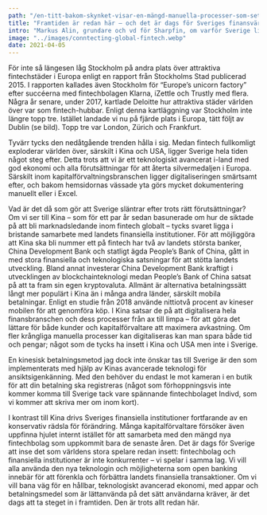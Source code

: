 ```yaml
---
path: "/en-titt-bakom-skynket-visar-en-mängd-manuella-processer-som-sett-likadana-ut-i-tjugo-år"
title: "Framtiden är redan här – och det är dags för Sveriges finansvärld att möta den"
intro: "Markus Alin, grundare och vd för Sharpfin, om varför Sverige ligger efter i den globala digitaliseringen av finansbranschen, hur Kina har blivit världens ledande fintechspelare – och vad vi kan göra för att komma ikapp. "
image: "../images/conntecting-global-fintech.webp"
date: 2021-04-05
---
```


För inte så längesen låg Stockholm på andra plats över attraktiva fintechstäder i Europa enligt en rapport från Stockholms Stad publicerad 2015. I rapporten kallades även Stockholm för “Europe’s unicorn factory” efter succéerna med fintechbolagen Klarna, iZettle och Trustly med flera. Några år senare, under 2017, kartlade Deloitte hur attraktiva städer världen över var som fintech-hubbar. Enligt denna kartläggning var Stockholm inte längre topp tre. Istället landade vi nu på fjärde plats i Europa, tätt följt av Dublin (se bild). Topp tre var London, Zürich och Frankfurt.






Tyvärr tycks den nedåtgående trenden hålla i sig. Medan fintech fullkomligt exploderar världen över, särskilt i Kina och USA, ligger Sverige hela tiden något steg efter. Detta trots att vi är ett teknologiskt avancerat i-land med god ekonomi och alla förutsättningar för att återta silvermedaljen i Europa. Särskilt inom kapitalförvaltningsbranschen ligger digitaliseringen smärtsamt efter, och bakom hemsidornas vässade yta görs mycket dokumentering manuellt eller i Excel.


Vad är det då som gör att Sverige släntrar efter trots rätt förutsättningar? Om vi ser till Kina – som för ett par år sedan basunerade om hur de siktade på att bli marknadsledande inom fintech globalt – tycks svaret ligga i bristande samarbete med landets finansiella institutioner. För att möjliggöra att Kina ska bli nummer ett på fintech har två av landets största banker, China Development Bank och statligt ägda People’s Bank of China, gått in med stora finansiella och teknologiska satsningar för att stötta landets utveckling. Bland annat investerar China Development Bank kraftigt i utvecklingen av blockchainteknologi medan People’s Bank of China satsat på att ta fram sin egen kryptovaluta. Allmänt är alternativa betalningssätt långt mer populärt i Kina än i många andra länder, särskilt mobila betalningar. Enligt en studie från 2018 använde nittiotvå procent av kineser mobilen för att genomföra köp. I Kina satsar de på att digitalisera hela finansbranschen och dess processer från ax till limpa – för att göra det lättare för både kunder och kapitalförvaltare att maximera avkastning. Om fler krångliga manuella processer kan digitaliseras kan man spara både tid och pengar; något som de tycks ha insett i Kina och USA men inte i Sverige.


En kinesisk betalningsmetod jag dock inte önskar tas till Sverige är den som implementerats med hjälp av Kinas avancerade teknologi för ansiktsigenkänning. Med den behöver du endast le mot kameran i en butik för att din betalning ska registreras (något som förhoppningsvis inte kommer komma till Sverige tack vare spännande fintechbolaget Indivd, som vi kommer att skriva mer om inom kort).



I kontrast till Kina drivs Sveriges finansiella institutioner fortfarande av en konservativ rädsla för förändring. Många kapitalförvaltare försöker även uppfinna hjulet internt istället för att samarbeta med den mängd nya fintechbolag som uppkommit bara de senaste åren. Det är dags för Sverige att inse det som världens stora spelare redan insett: fintechbolag och finansiella institutioner är inte konkurrenter – vi spelar i samma lag. Vi vill alla använda den nya teknologin och möjligheterna som open banking innebär för att förenkla och förbättra landets finansiella transaktioner. Om vi vill bana väg för en hållbar, teknologiskt avancerad ekonomi, med appar och betalningsmedel som är lättanvända på det sätt användarna kräver, är det dags att ta steget in i framtiden. Den är trots allt redan här.